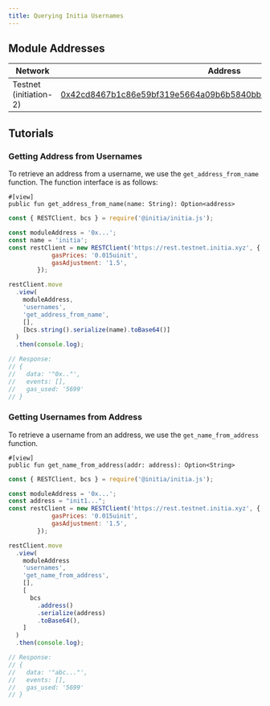 ```yaml
---
title: Querying Initia Usernames
---
```


## Module Addresses

| Network           | Address |
| ----------------- | ------- |
| Testnet (initiation-2) | [0x42cd8467b1c86e59bf319e5664a09b6b5840bb3fac64f5ce690b5041c530565a](https://scan.testnet.initia.xyz/initiation-2/modules/0x42cd8467b1c86e59bf319e5664a09b6b5840bb3fac64f5ce690b5041c530565a/usernames) |

## Tutorials

### Getting Address from Usernames

To retrieve an address from a username, we use the `get_address_from_name` function. The function interface is as follows:

```move
#[view]
public fun get_address_from_name(name: String): Option<address>
```

```js InitiaJS
const { RESTClient, bcs } = require('@initia/initia.js');

const moduleAddress = '0x...';
const name = 'initia';
const restClient = new RESTClient('https://rest.testnet.initia.xyz', {
            gasPrices: '0.015uinit',
            gasAdjustment: '1.5',
        });

restClient.move
  .view(
    moduleAddress,
    'usernames',
    'get_address_from_name',
    [],
    [bcs.string().serialize(name).toBase64()]
  )
  .then(console.log);

// Response:
// {
//   data: '"0x.."',
//   events: [],
//   gas_used: '5699'
// }
```

### Getting Usernames from Address

To retrieve a username from an address, we use the `get_name_from_address` function.

```move
#[view]
public fun get_name_from_address(addr: address): Option<String>
```

```js InitiaJS
const { RESTClient, bcs } = require('@initia/initia.js');

const moduleAddress = '0x...';
const address = "init1...";
const restClient = new RESTClient('https://rest.testnet.initia.xyz', {
            gasPrices: '0.015uinit',
            gasAdjustment: '1.5',
        });

restClient.move
  .view(
    moduleAddress
    'usernames',
    'get_name_from_address',
    [],
    [
      bcs
        .address()
        .serialize(address)
        .toBase64(),
    ]
  )
  .then(console.log);

// Response:
// {
//   data: '"abc..."',
//   events: [],
//   gas_used: '5699'
// }
```
